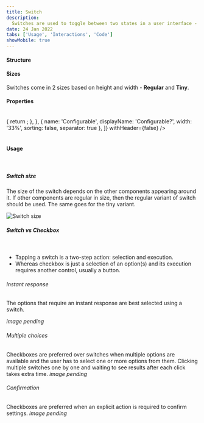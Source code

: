 ```yaml
---
title: Switch
description:
  Switches are used to toggle between two states in a user interface - ON and OFF, hence resembling the real-life switches used to turn something ON or OFF.
date: 24 Jan 2022
tabs: ['Usage', 'Interactions', 'Code']
showMobile: true
---
```


#### Structure

<Preview name='switch-default-switch' />

#### Sizes

Switches come in 2 sizes based on height and width - **Regular** and **Tiny**.

<Preview name='switch-variants-size' />

#### Properties

<br/>

<Card shadow='none'>
  <Table
    showMenu={false}
    separator={true}
    data={[
      {
        Property: 'Color - ON state',
        Value: '#0070DD (primary)',
        Configurable: '❌',
      },
      {
        Property: 'Color - OFF state',
        Value: '#E5E5E5 (stone-light)',
        Configurable: '❌',
      },
      {
        Property: 'Oval shadow',
        Value: 'Shadow 20',
        Configurable: '❌',
      },
    ]}
    schema={[
      {
        name: 'Property',
        displayName: 'Property',
        width: '34%',
        sorting: false,
        separator: true,
        cellType: 'DEFAULT'
      },
      {
        name: 'Value',
        displayName: 'Value',
        width: '33%',
        sorting: false,
        separator: true,
        cellRenderer: ({ data }) => {
          return <Rectangle name={data.Value} />;
        },
      },
      {
        name: 'Configurable',
        displayName: 'Configurable?',
        width: '33%',
        sorting: false,
        separator: true
      },
    ]}
    withHeader={false}
  />
</Card>
<br/>
<br/>

#### Usage

<br/>

##### Switch size

The size of the switch depends on the other components appearing around it. If other components are regular in size, then the regular variant of switch should be used. The same goes for the tiny variant.

![Switch size](./images/switch-3.png)
<br/>

##### Switch vs Checkbox

<br/>

<ul>
<li> Tapping a switch is a two-step action: selection and execution. </li>
<li> Whereas checkbox is just a selection of an option(s) and its execution requires another control, usually a button. </li>
</ul>

###### Instant response

The options that require an instant response are best selected using a switch.

*image pending*

###### Multiple choices

Checkboxes are preferred over switches when multiple options are available and the user has to select one or more options from them. Clicking multiple switches one by one and waiting to see results after each click takes extra time.
*image pending*

###### Confirmation

Checkboxes are preferred when an explicit action is required to confirm settings.
*image pending*


